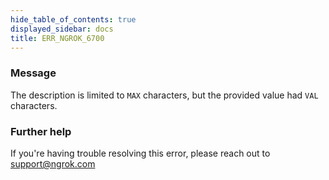 ```yaml
---
hide_table_of_contents: true
displayed_sidebar: docs
title: ERR_NGROK_6700
---
```


### Message

The description is limited to `MAX` characters, but the provided value had `VAL` characters.

### Further help

If you're having trouble resolving this error, please reach out to [support@ngrok.com](mailto:support@ngrok.com?subject=Help%20with%20ERR_NGROK_6700)
